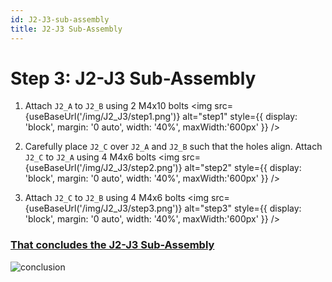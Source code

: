 ```yaml
---
id: J2-J3-sub-assembly
title: J2-J3 Sub-Assembly
---
```



# Step 3: J2-J3 Sub-Assembly

1. Attach `J2_A` to `J2_B` using 2 M4x10 bolts
<img src={useBaseUrl('/img/J2_J3/step1.png')} alt="step1" style={{ display: 'block', margin: '0 auto', width: '40%', maxWidth:'600px' }} />

2. Carefully place `J2_C` over `J2_A` and `J2_B` such that the holes align. Attach `J2_C` to `J2_A` using 4 M4x6 bolts
<img src={useBaseUrl('/img/J2_J3/step2.png')} alt="step2" style={{ display: 'block', margin: '0 auto', width: '40%', maxWidth:'600px' }} />

3. Attach `J2_C` to `J2_B` using 4 M4x6 bolts
<img src={useBaseUrl('/img/J2_J3/step3.png')} alt="step3" style={{ display: 'block', margin: '0 auto', width: '40%', maxWidth:'600px' }} />

<h3><u>That concludes the J2-J3 Sub-Assembly</u></h3>
<img src={useBaseUrl('/img/J2_J3/conclusion.png')} alt="conclusion" style={{ display: 'block', margin: '0 auto', width: '40%', maxWidth:'600px' }} />
